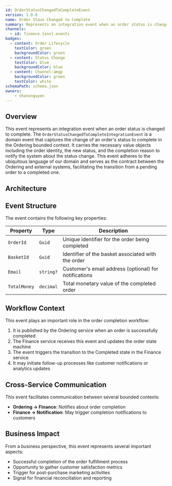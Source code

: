 ```yaml
---
id: OrderStatusChangedToCompleteEvent
version: 1.0.0
name: Order Staus Changed to Complete
summary: Represents an integration event when an order status is changed to complete
channels:
  - id: finance.{env}.events
badges:
  - content: Order Lifecycle
    textColor: green
    backgroundColor: green
  - content: Status Change
    textColor: blue
    backgroundColor: blue
  - content: Channel:amqp
    backgroundColor: green
    textColor: white
schemaPath: schema.json
owners:
    - nhanxnguyen
---
```


## Overview

This event represents an integration event when an order status is changed to complete. The `OrderStatusChangedToCompleteIntegrationEvent` is a domain event that captures the change of an order's status to complete in the Ordering bounded context. It carries the necessary value objects including the order identity, the new status, and the completion reason to notify the system about the status change. This event adheres to the ubiquitous language of our domain and serves as the contract between the Ordering and external systems, facilitating the transition from a pending order to a completed one.

## Architecture

<NodeGraph />

## Event Structure

The event contains the following key properties:

| Property | Type | Description |
|----------|------|-------------|
| `OrderId` | `Guid` | Unique identifier for the order being completed |
| `BasketId` | `Guid` | Identifier of the basket associated with the order |
| `Email` | `string?` | Customer's email address (optional) for notifications |
| `TotalMoney` | `decimal` | Total monetary value of the completed order |

## Workflow Context

This event plays an important role in the order completion workflow:

1. It is published by the Ordering service when an order is successfully completed
2. The Finance service receives this event and updates the order state machine
3. The event triggers the transition to the Completed state in the Finance service
4. It may initiate follow-up processes like customer notifications or analytics updates

## Cross-Service Communication

This event facilitates communication between several bounded contexts:

- **Ordering → Finance**: Notifies about order completion
- **Finance → Notification**: May trigger completion notifications to customers

## Business Impact

From a business perspective, this event represents several important aspects:

- Successful completion of the order fulfillment process
- Opportunity to gather customer satisfaction metrics
- Trigger for post-purchase marketing activities
- Signal for financial reconciliation and reporting
